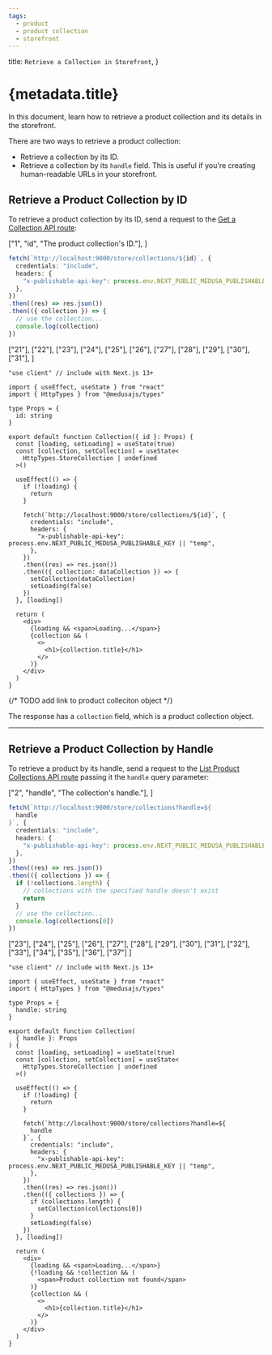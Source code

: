 ```yaml
---
tags:
  - product
  - product collection
  - storefront
---
```



  title: `Retrieve a Collection in Storefront`,
}

# {metadata.title}

In this document, learn how to retrieve a product collection and its details in the storefront.

There are two ways to retrieve a product collection:

- Retrieve a collection by its ID.
- Retrieve a collection by its `handle` field. This is useful if you're creating human-readable URLs in your storefront.

## Retrieve a Product Collection by ID

To retrieve a product collection by its ID, send a request to the [Get a Collection API route](!api!/store#collections_getcollectionsid):

<CodeTabs group="store-request">
  <CodeTab label="Fetch API" value="fetch">

  ["1", "id", "The product collection's ID."],
]

  ```ts highlights={fetchHighlights}
fetch(`http://localhost:9000/store/collections/${id}`, {
    credentials: "include",
    headers: {
      "x-publishable-api-key": process.env.NEXT_PUBLIC_MEDUSA_PUBLISHABLE_KEY || "temp",
    },
  })
  .then((res) => res.json())
  .then(({ collection }) => {
    // use the collection...
    console.log(collection)
  })
  ```

  </CodeTab>
  <CodeTab label="React" value="react">

  ["21"], ["22"], ["23"], ["24"],
  ["25"], ["26"], ["27"], ["28"],
  ["29"], ["30"], ["31"],
]

  ```tsx highlights={highlights}
  "use client" // include with Next.js 13+

  import { useEffect, useState } from "react"
  import { HttpTypes } from "@medusajs/types"

  type Props = {
    id: string
  }

  export default function Collection({ id }: Props) {
    const [loading, setLoading] = useState(true)
    const [collection, setCollection] = useState<
      HttpTypes.StoreCollection | undefined
    >()

    useEffect(() => {
      if (!loading) {
        return 
      }

      fetch(`http://localhost:9000/store/collections/${id}`, {
        credentials: "include",
        headers: {
          "x-publishable-api-key": process.env.NEXT_PUBLIC_MEDUSA_PUBLISHABLE_KEY || "temp",
        },
      })
      .then((res) => res.json())
      .then(({ collection: dataCollection }) => {
        setCollection(dataCollection)
        setLoading(false)
      })
    }, [loading])

    return (
      <div>
        {loading && <span>Loading...</span>}
        {collection && (
          <>
            <h1>{collection.title}</h1>
          </>
        )}
      </div>
    )
  }
  ```

  </CodeTab>
</CodeTabs>

{/* TODO add link to product colleciton object */}

The response has a `collection` field, which is a product collection object.

---

## Retrieve a Product Collection by Handle

To retrieve a product by its handle, send a request to the [List Product Collections API route](!api!/store#collections_getcollections) passing it the `handle` query parameter:

<CodeTabs group="store-request">
  <CodeTab label="Fetch API" value="fetch">

  ["2", "handle", "The collection's handle."],
]

  ```ts highlights={handleFetchHighlights}
  fetch(`http://localhost:9000/store/collections?handle=${
    handle
  }`, {
    credentials: "include",
    headers: {
      "x-publishable-api-key": process.env.NEXT_PUBLIC_MEDUSA_PUBLISHABLE_KEY || "temp",
    },
  })
  .then((res) => res.json())
  .then(({ collections }) => {
    if (!collections.length) {
      // collections with the specified handle doesn't exist
      return
    }
    // use the collection...
    console.log(collections[0])
  })
  ```

  </CodeTab>
  <CodeTab label="React" value="react">

  ["23"], ["24"], ["25"], ["26"],
  ["27"], ["28"], ["29"], ["30"], ["31"], ["32"], ["33"], ["34"],
  ["35"], ["36"], ["37"]
]

  ```tsx highlights={handleHighlights}
  "use client" // include with Next.js 13+

  import { useEffect, useState } from "react"
  import { HttpTypes } from "@medusajs/types"

  type Props = {
    handle: string
  }

  export default function Collection(
    { handle }: Props
  ) {
    const [loading, setLoading] = useState(true)
    const [collection, setCollection] = useState<
      HttpTypes.StoreCollection | undefined
    >()

    useEffect(() => {
      if (!loading) {
        return 
      }

      fetch(`http://localhost:9000/store/collections?handle=${
        handle
      }`, {
        credentials: "include",
        headers: {
          "x-publishable-api-key": process.env.NEXT_PUBLIC_MEDUSA_PUBLISHABLE_KEY || "temp",
        },
      })
      .then((res) => res.json())
      .then(({ collections }) => {
        if (collections.length) {
          setCollection(collections[0])
        }
        setLoading(false)
      })
    }, [loading])

    return (
      <div>
        {loading && <span>Loading...</span>}
        {!loading && !collection && (
          <span>Product collection not found</span>
        )}
        {collection && (
          <>
            <h1>{collection.title}</h1>
          </>
        )}
      </div>
    )
  }
  ```

  </CodeTab>
</CodeTabs>
